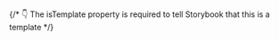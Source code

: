 
{/* 👇 The isTemplate property is required to tell Storybook that this is a template */}
<Meta isTemplate />

<Title />
<Description />

<Primary />

## Properties

The component accepts the following inputs (properties):

<Controls />

---

## Additional variations

Listed below are additional variations of the component.

<Stories includePrimary={ false } />
